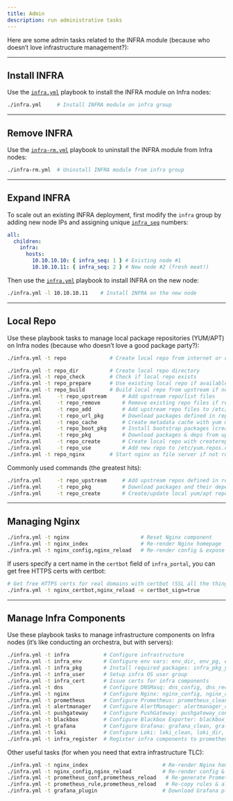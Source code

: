 ```yaml
---
title: Admin
description: run administrative tasks
---
```



Here are some admin tasks related to the INFRA module (because who doesn’t love infrastructure management?):

------

## Install INFRA

Use the [`infra.yml`](https://pigsty.io/docs/infra/playbook/#infrayml) playbook to install the INFRA module on Infra nodes:

```bash
./infra.yml     # Install INFRA module on infra group
```

------

## Remove INFRA

Use the [`infra-rm.yml`](https://pigsty.io/docs/infra/playbook/#infra-rmyml) playbook to uninstall the INFRA module from Infra nodes:

```bash
./infra-rm.yml  # Uninstall INFRA module from infra group
```

------

## Expand INFRA

To scale out an existing INFRA deployment, first modify the `infra` group by adding new node IPs and assigning unique [`infra_seq`](https://pigsty.io/docs/infra/param/#infra_seq) numbers:

```yaml
all:
  children:
    infra:
      hosts:
        10.10.10.10: { infra_seq: 1 } # Existing node #1
        10.10.10.11: { infra_seq: 2 } # New node #2 (fresh meat!)
```

Then use the [`infra.yml`](https://pigsty.io/docs/infra/playbook/#infrayml) playbook to install INFRA on the new node:

```bash
./infra.yml -l 10.10.10.11    # Install INFRA on the new node
```

------

## Local Repo

Use these playbook tasks to manage local package repositories (YUM/APT) on Infra nodes (because who doesn’t love a good package party?):

```bash
./infra.yml -t repo              # Create local repo from internet or offline packages

./infra.yml -t repo_dir          # Create local repo directory
./infra.yml -t repo_check        # Check if local repo exists
./infra.yml -t repo_prepare      # Use existing local repo if available
./infra.yml -t repo_build        # Build local repo from upstream if not exists
./infra.yml     -t repo_upstream     # Add upstream repo/list files
./infra.yml     -t repo_remove       # Remove existing repo files if repo_remove=true
./infra.yml     -t repo_add          # Add upstream repo files to /etc/yum.repos.d (or apt)
./infra.yml     -t repo_url_pkg      # Download packages defined in repo_url_packages
./infra.yml     -t repo_cache        # Create metadata cache with yum makecache / apt update
./infra.yml     -t repo_boot_pkg     # Install bootstrap packages (createrepo_c, yum-utils, etc)
./infra.yml     -t repo_pkg          # Download packages & deps from upstream
./infra.yml     -t repo_create       # Create local repo with createrepo_c / dpkg-dev
./infra.yml     -t repo_use          # Add new repo to /etc/yum.repos.d | apt sources
./infra.yml -t repo_nginx        # Start nginx as file server if not running
```

Commonly used commands (the greatest hits):

```bash
./infra.yml     -t repo_upstream     # Add upstream repos defined in repo_upstream
./infra.yml     -t repo_pkg          # Download packages and their dependencies
./infra.yml     -t repo_create       # Create/update local yum/apt repo
```

------

## Managing Nginx

```bash
./infra.yml -t nginx                       # Reset Nginx component
./infra.yml -t nginx_index                 # Re-render Nginx homepage
./infra.yml -t nginx_config,nginx_reload   # Re-render config & expose new upstream services
```

If users specify a cert name in the `certbot` field of `infra_portal`, you can get free HTTPS certs with certbot:

```bash
# Get free HTTPS certs for real domains with certbot (SSL all the things!)
./infra.yml -t nginx_certbot,nginx_reload -e certbot_sign=true
```

------

## Manage Infra Components

Use these playbook tasks to manage infrastructure components on Infra nodes (it’s like conducting an orchestra, but with servers):

```bash
./infra.yml -t infra           # Configure infrastructure
./infra.yml -t infra_env       # Configure env vars: env_dir, env_pg, env_pgadmin, env_var
./infra.yml -t infra_pkg       # Install required packages: infra_pkg_yum, infra_pkg_pip
./infra.yml -t infra_user      # Setup infra OS user group
./infra.yml -t infra_cert      # Issue certs for infra components
./infra.yml -t dns             # Configure DNSMasq: dns_config, dns_record, dns_launch
./infra.yml -t nginx           # Configure Nginx: nginx_config, nginx_cert, nginx_static, nginx_launch, nginx_exporter
./infra.yml -t prometheus      # Configure Prometheus: prometheus_clean, prometheus_dir, prometheus_config, prometheus_launch, prometheus_reload
./infra.yml -t alertmanager    # Configure AlertManager: alertmanager_config, alertmanager_launch
./infra.yml -t pushgateway     # Configure PushGateway: pushgateway_config, pushgateway_launch
./infra.yml -t blackbox        # Configure Blackbox Exporter: blackbox_launch
./infra.yml -t grafana         # Configure Grafana: grafana_clean, grafana_config, grafana_plugin, grafana_launch, grafana_provision
./infra.yml -t loki            # Configure Loki: loki_clean, loki_dir, loki_config, loki_launch
./infra.yml -t infra_register  # Register infra components to prometheus
```

Other useful tasks (for when you need that extra infrastructure TLC):

```bash
./infra.yml -t nginx_index                        # Re-render Nginx homepage
./infra.yml -t nginx_config,nginx_reload          # Re-render config & expose new upstream services
./infra.yml -t prometheus_conf,prometheus_reload   # Re-generate Prometheus config & reload
./infra.yml -t prometheus_rule,prometheus_reload   # Re-copy rules & alerts, then reload
./infra.yml -t grafana_plugin                     # Download Grafana plugins (VPN might be needed)
```